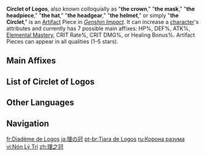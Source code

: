 {{Terminology Infobox
|image        = Icon Circlet of Logos.png
|type         = Artifact Pieces
}}
'''Circlet of Logos''', also known colloquially as "'''the crown'''," "'''the mask'''," "'''the headpiece'''," "'''the hat'''," "'''the headgear'''," "'''the helmet'''," or simply "'''the Circlet'''," is an [[Artifact]] Piece in ''[[Genshin Impact]]''. It can increase a [[character]]'s attributes and currently has 7 possible main affixes: HP%, DEF%, ATK%, [[Elemental Mastery]], CRIT Rate%, CRIT DMG%, or Healing Bonus%. Artifact Pieces can appear in all qualities (1–5 stars).

==Main Affixes==
{{Artifact Main Stats|plume=hide|flower=hide|sands=hide|goblet=hide|collapse_circlet=false}}

==List of Circlet of Logos==
{{Artifact List|circlet}}

==Other Languages==
{{Other Languages
|en      = Circlet of {{w|Logos}}
|zhs     = 理之冠
|zhs_rm  = Lǐ zhī Guān
|zht     = 理之冠
|zht_rm  = Lǐ zhī Guān
|zh_tl   = Crown of Reason
|ja      = 理の冠
|ja_rm   = Ri no Kanmuri
|ja_tl   = Crown of Reason
|ko      = 이성의 왕관
|ko_rm   = Iseong-ui Wanggwan
|ko_tl   = Crown of Reason
|es      = Tiara de Logos
|es_tl   = Tiara of Logos
|fr      = Diadème de Logos
|fr_tl   = Diadem of Logos
|ru      = Корона разума
|ru_tl   = Crown of Reason
|th      = Circlet of Logos
|vi      = Nón Lý Trí
|vi_tl   = 
|de      = Haarreif der Vernunft
|de_tl   = Circlet of Reason
|id      = Circlet of Logos
|pt      = Tiara de Logos
|pt_tl   = 
|tr      = Logos Tacı
|tr_tl   = Logos Crown
|it      = Corona della ragione
|it_tl   = Crown of Reason
}}

==Navigation==
{{Artifact Navbox}}

[[fr:Diadème de Logos]]
[[ja:理の冠]]
[[pt-br:Tiara de Logos]]
[[ru:Корона разума]]
[[vi:Nón Lý Trí]]
[[zh:理之冠]]